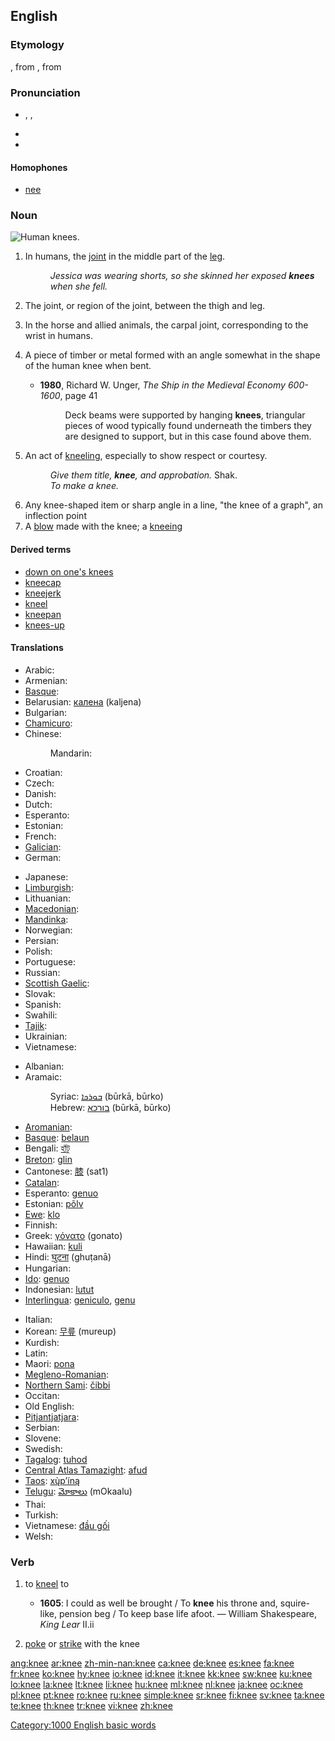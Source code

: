==English==

===Etymology===
{{etyl|ang}} {{term|cneo|cnēo|lang=ang}}, from {{proto|Germanic|knew-}}, from {{proto|Indo-European|ǵónu}}

===Pronunciation===
* {{enPR|nē}}, {{IPA|/niː/}}, {{SAMPA|/ni:/}}
* {{audio|en-us-knee.ogg|Audio (US)}}
* {{rhymes|iː}}

====Homophones====
* [[nee]]

===Noun===
[[Image:Human knees.jpg|thumb|right|Human knees.]]
{{en-noun}}

# In humans, the [[joint]] in the middle part of the [[leg]].
#: ''Jessica was wearing shorts, so she skinned her exposed '''knees''' when she fell.''
# {{skeleton}} The joint, or region of the joint, between the thigh and leg.
# {{anatomy}} In the horse and allied animals, the carpal joint, corresponding to the wrist in humans.
# {{context|shipbuilding}} A piece of timber or metal formed with an angle somewhat in the shape of the human knee when bent.
#* '''1980''', Richard W. Unger, ''The Ship in the Medieval Economy 600-1600'', page 41
#*: Deck beams were supported by hanging '''knees''', triangular pieces of wood typically found underneath the timbers they are designed to  support, but in this case found above them.
# {{archaic}}An act of [[kneel|kneeling]], especially to show respect or courtesy.
#: ''Give them title, '''knee''', and approbation.'' Shak.
#: ''To make a knee.''
# Any knee-shaped item or sharp angle in a line, "the knee of a graph", an inflection point
# A [[blow]] made with the knee; a [[kneeing]]

====Derived terms====
* [[down on one's knees]]
* [[kneecap]]
* [[kneejerk]]
* [[kneel]]
* [[kneepan]]
* [[knees-up]]

====Translations====
{{trans-top|joint in the middle of the leg and area around it}}
* Arabic: {{t-|ar|ركبة|f|tr=rúkba|sc=Arab}}
* Armenian: {{t-|hy|ծունկ|tr=çunk|sc=Armn|xs=Armenian}}
* [[Basque]]: {{t+|eu|belaun|xs=Basque}}
* Belarusian: [[калена]] (kaljena)
* Bulgarian: {{t+|bg|коляно|tr=kolâno|sc=Cyrl}}
* [[Chamicuro]]: {{tø|ccc|melo'ti}}
* Chinese:
*: Mandarin: {{t-|cmn|膝|tr=xī|sc=Hani|xs=Mandarin}}
* Croatian: {{t-|hr|koljeno|n|alt=kòljeno}}
* Czech: {{t-|cs|koleno|n}}
* Danish: {{t-|da|knæ}}
* Dutch: {{t+|nl|knie|f}}
* Esperanto: {{t-|eo|genuo|xs=Esperanto}}
* Estonian: {{t|et|põlv}}
* French: {{t+|fr|genou|m}}
* [[Galician]]: {{t+|gl|xeonllo|m|xs=Galician}}
* German: {{t+|de|Knie|n}}
{{trans-mid}}
* Japanese: {{t+|ja|膝|tr=ひざ, hiza|sc=Jpan}}
* [[Limburgish]]: {{t|li|kneen|m|xs=Limburgish}}
* Lithuanian: {{t-|lt|kelis|m|xs=Lithuanian}}
* [[Macedonian]]: {{t-|mk|колено|tr=kóleno|sc=Cyrl|xs=Macedonian}}
* [[Mandinka]]: {{tø|mnk|kumbaliŋo|xs=Mandinka}}
* Norwegian: {{t+|no|kne|n}}
* Persian: {{t+|fa|زانو|tr=zânu|sc=fa-Arab|xs=Persian}}
* Polish: {{t+|pl|kolano|n}}
* Portuguese: {{t+|pt|joelho|m}}
* Russian: {{t+|ru|колено|n|tr=koléno|sc=Cyrl}}
* [[Scottish Gaelic]]: {{t-|gd|glùn|f|xs=Scottish Gaelic}}
* Slovak: {{t-|sk|koleno}}
* Spanish: {{t+|es|rodilla|f}}
* Swahili: {{t+|sw|goti|xs=Swahili}}
* [[Tajik]]: {{t-|tg|зону|tr=zonu|sc=Cyrl|xs=Tajik}}
* Ukrainian: {{t+|uk|коліно|n|tr=kolíno|sc=Cyrl|xs=Ukrainian}}
* Vietnamese: {{t-|vi|đầu gối|xs=Vietnamese}}
{{trans-bottom}}

{{checktrans-top}}
* Albanian: {{t-|sq|gju|m|xs=Albanian}}
* Aramaic:
*: Syriac: [[ܒܘܪܟܐ]] (būrkā, būrko) {{f}}
*: Hebrew: [[בורכא]] (būrkā, būrko) {{f}}
* [[Aromanian]]: {{tø|rup|dzenuclju|xs=Aromanian}}
* [[Basque]]: [[belaun]]
* Bengali: [[হাঁটু]]
* [[Breton]]: [[glin]] {{m}}
* Cantonese: [[膝]] (sat1)
* [[Catalan]]: {{t+|ca|genoll|m}}
* Esperanto: [[genuo]]
* Estonian: [[põlv]]
* [[Ewe]]: [[klo]] {{n}}
* Finnish: {{t+|fi|polvi}}
* Greek: [[γόνατο]] (gonato) {{n}}
* Hawaiian: [[kuli]]
* Hindi: [[घुटना]] (ghuṭanā)
* Hungarian: {{t+|hu|térd}}
* [[Ido]]: [[genuo]]
* Indonesian: [[lutut]]
* [[Interlingua]]: [[geniculo]], [[genu]]
{{trans-mid}}
* Italian: {{t+|it|ginocchio|m}}
* Korean: [[무릎]] (mureup)
* Kurdish: {{ku-Arab|[[چۆک]]}}
* Latin: {{t+|la|genu|n}}
* Maori: [[pona]]
* [[Megleno-Romanian]]: {{tø|ruq|zinucľu|xs=Megleno-Romanian}}
* [[Northern Sami]]: [[čibbi]]
* Occitan: {{t+|oc|genolh|m|xs=Occitan}}
* Old English: {{t-|ang|cneo|n|alt=cnēo|xs=Old English}}
* [[Pitjantjatjara]]: {{unicode|[[muṯi]]}}
* Serbian: {{t-|sr|колено|n|tr=koleno|sc=Cyrl}}
* Slovene: {{t+|sl|koleno|n}}
* Swedish: {{t+|sv|knä|n}}
* [[Tagalog]]: [[tuhod]]
* [[Central Atlas Tamazight]]: [[afud]] {{m}}
* [[Taos]]: [[xų̀p’íną]]
* [[Telugu]]: [[మోకాలు]] (mOkaalu)
* Thai: {{Thai|[[เข่า]]}}
* Turkish: {{t+|tr|diz}}
* Vietnamese: [[đầu gối]]
* Welsh: {{t-|cy|glin|xs=Welsh}}
{{trans-bottom}}

===Verb===
{{en-verb|knee|d}}

# {{transitive|archaic}} to [[kneel]] to
#* '''1605''': I could as well be brought / To '''knee''' his throne and, squire-like, pension beg / To keep base life afoot. — William Shakespeare, ''King Lear'' II.ii
# {{transitive}} [[poke]] or [[strike]] with the knee

[[Category:1000 English basic words]]

[[ang:knee]]
[[ar:knee]]
[[zh-min-nan:knee]]
[[ca:knee]]
[[de:knee]]
[[es:knee]]
[[fa:knee]]
[[fr:knee]]
[[ko:knee]]
[[hy:knee]]
[[io:knee]]
[[id:knee]]
[[it:knee]]
[[kk:knee]]
[[sw:knee]]
[[ku:knee]]
[[lo:knee]]
[[la:knee]]
[[lt:knee]]
[[li:knee]]
[[hu:knee]]
[[ml:knee]]
[[nl:knee]]
[[ja:knee]]
[[oc:knee]]
[[pl:knee]]
[[pt:knee]]
[[ro:knee]]
[[ru:knee]]
[[simple:knee]]
[[sr:knee]]
[[fi:knee]]
[[sv:knee]]
[[ta:knee]]
[[te:knee]]
[[th:knee]]
[[tr:knee]]
[[vi:knee]]
[[zh:knee]]